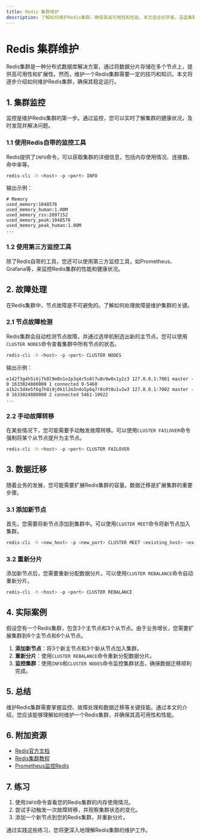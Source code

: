 ```yaml
---
title: Redis 集群维护
description: 了解如何维护Redis集群，确保其高可用性和性能。本文适合初学者，涵盖集群监控、故障处理、数据迁移等关键维护任务。
---
```


# Redis 集群维护

Redis集群是一种分布式数据库解决方案，通过将数据分片存储在多个节点上，提供高可用性和扩展性。然而，维护一个Redis集群需要一定的技巧和知识。本文将逐步介绍如何维护Redis集群，确保其稳定运行。

## 1. 集群监控

监控是维护Redis集群的第一步。通过监控，您可以实时了解集群的健康状况，及时发现并解决问题。

### 1.1 使用Redis自带的监控工具

Redis提供了`INFO`命令，可以获取集群的详细信息，包括内存使用情况、连接数、命中率等。

```bash
redis-cli -h <host> -p <port> INFO
```

输出示例：

```plaintext
# Memory
used_memory:1048576
used_memory_human:1.00M
used_memory_rss:2097152
used_memory_peak:1048576
used_memory_peak_human:1.00M
...
```

### 1.2 使用第三方监控工具

除了Redis自带的工具，您还可以使用第三方监控工具，如Prometheus、Grafana等，来监控Redis集群的性能和健康状况。

## 2. 故障处理

在Redis集群中，节点故障是不可避免的。了解如何处理故障是维护集群的关键。

### 2.1 节点故障检测

Redis集群会自动检测节点故障，并通过选举机制选出新的主节点。您可以使用`CLUSTER NODES`命令查看集群中所有节点的状态。

```bash
redis-cli -h <host> -p <port> CLUSTER NODES
```

输出示例：

```plaintext
e1d2f3g4h5i6j7k8l9m0n1o2p3q4r5s6t7u8v9w0x1y2z3 127.0.0.1:7001 master - 0 1633024800000 1 connected 0-5460
a1b2c3d4e5f6g7h8i9j0k1l2m3n4o5p6q7r8s9t0u1v2w3 127.0.0.1:7002 master - 0 1633024800000 2 connected 5461-10922
...
```

### 2.2 手动故障转移

在某些情况下，您可能需要手动触发故障转移。可以使用`CLUSTER FAILOVER`命令强制将某个从节点提升为主节点。

```bash
redis-cli -h <host> -p <port> CLUSTER FAILOVER
```

## 3. 数据迁移

随着业务的发展，您可能需要扩展Redis集群的容量。数据迁移是扩展集群的重要步骤。

### 3.1 添加新节点

首先，您需要将新节点添加到集群中。可以使用`CLUSTER MEET`命令将新节点加入集群。

```bash
redis-cli -h <new_host> -p <new_port> CLUSTER MEET <existing_host> <existing_port>
```

### 3.2 重新分片

添加新节点后，您需要重新分配数据分片。可以使用`CLUSTER REBALANCE`命令自动重新分片。

```bash
redis-cli -h <host> -p <port> CLUSTER REBALANCE
```

## 4. 实际案例

假设您有一个Redis集群，包含3个主节点和3个从节点。由于业务增长，您需要扩展集群到6个主节点和6个从节点。

1. **添加新节点**：将3个新主节点和3个新从节点加入集群。
2. **重新分片**：使用`CLUSTER REBALANCE`命令重新分配数据分片。
3. **监控集群**：使用`INFO`和`CLUSTER NODES`命令监控集群状态，确保数据迁移顺利完成。

## 5. 总结

维护Redis集群需要掌握监控、故障处理和数据迁移等关键技能。通过本文的介绍，您应该能够理解如何维护一个Redis集群，并确保其高可用性和性能。

## 6. 附加资源

- [Redis官方文档](https://redis.io/documentation)
- [Redis集群教程](https://redis.io/topics/cluster-tutorial)
- [Prometheus监控Redis](https://prometheus.io/docs/guides/redis/)

## 7. 练习

1. 使用`INFO`命令查看您的Redis集群的内存使用情况。
2. 尝试手动触发一次故障转移，并观察集群状态的变化。
3. 添加一个新节点到您的Redis集群，并重新分片。

通过实践这些练习，您将更深入地理解Redis集群的维护工作。